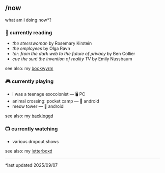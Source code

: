 ## /now

<section className="content">

what am i doing now\*?

### 📖 currently reading

- _the steerswoman_ by Rosemary Kirstein
- _the employees_ by Olga Ravn
- _tor: from the dark web to the future of privacy_ by Ben Collier
- _cue the sun! the invention of reality TV_ by Emily Nussbaum

see also: my [bookwyrm](https://bookwyrm.social/user/loam)

### 🎮 currently playing

- i was a teenage exocolonist — 🖥️ PC
- animal crossing: pocket camp — 📱 android
- meow tower — 📱 android

see also: my [backloggd](https://backloggd.com/u/loam/)

### 📺 currently watching

- various dropout shows

see also: my [letterboxd](https://letterboxd.com/clairefreehafer/)

---

\*last updated 2025/09/07

</section>
